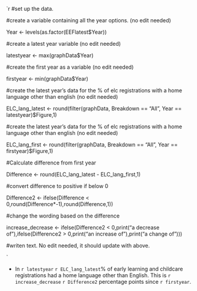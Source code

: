 
`r 
#set up the data.


#create a variable containing all the year options. (no edit needed)

Year <- levels(as.factor(EEFlatest$Year))

#create a latest year variable (no edit needed)

latestyear <- max(graphData$Year)


#create the first year as a variable (no edit needed)

firstyear <- min(graphData$Year)


#create the latest year's data for the % of elc registrations with a home language other than english (no edit needed)

ELC_lang_latest <- round(filter(graphData, Breakdown == "All", Year == latestyear)$Figure,1)

#create the latest year's data for the % of elc registrations with a home language other than english (no edit needed)

ELC_lang_first <- round(filter(graphData,  Breakdown == "All", Year == firstyear)$Figure,1)

#Calculate difference from first year

Difference <- round(ELC_lang_latest - ELC_lang_first,1)

#convert difference to positive if below 0

Difference2 <- ifelse(Difference < 0,round(Difference*-1),round(Difference,1))

#change the wording based on the difference

increase_decrease <- ifelse(Difference2 < 0,print("a decrease of"),ifelse(Difference2 > 0,print("an increase of"),print("a change of")))


#writen text. No edit needed, it should update with above.

`

* In `r latestyear` `r ELC_lang_latest`% of early learning and childcare registrations had a home language other than English. This is `r increase_decrease` `r Difference2` percentage points since `r firstyear`.
